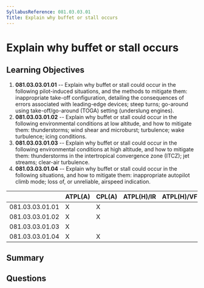 ```yaml
---
SyllabusReference: 081.03.03.01
Title: Explain why buffet or stall occurs
---
```


# Explain why buffet or stall occurs

## Learning Objectives

1.  **081.03.03.01.01** -- Explain why buffet or stall could occur in the
    following pilot-induced situations, and the methods to mitigate them:
    inappropriate take-off configuration, detailing the consequences of errors
    associated with leading-edge devices; steep turns; go-around using
    take-off/go-around (TOGA) setting (underslung engines).
2.  **081.03.03.01.02** -- Explain why buffet or stall could occur in the
    following environmental conditions at low altitude, and how to mitigate them:
    thunderstorms; wind shear and microburst; turbulence; wake turbulence; icing
    conditions.
3.  **081.03.03.01.03** -- Explain why buffet or stall could occur in the
    following environmental conditions at high altitude, and how to mitigate
    them: thunderstorms in the intertropical convergence zone (ITCZ); jet
    streams; clear-air turbulence.
4.  **081.03.03.01.04** -- Explain why buffet or stall could occur in the
    following situations, and how to mitigate them: inappropriate autopilot climb
    mode; loss of, or unreliable, airspeed indication.

|                 | ATPL(A) | CPL(A) | ATPL(H)/IR | ATPL(H)/VFR | CPL(H) | IR | CBIR(A) |
| --------------- | ------- | ------ | ---------- | ----------- | ------ | -- | ------- |
| 081.03.03.01.01 | X       | X      |            |             |        |    |         |
| 081.03.03.01.02 | X       | X      |            |             |        |    |         |
| 081.03.03.01.03 | X       |        |            |             |        |    |         |
| 081.03.03.01.04 | X       | X      |            |             |        |    |         |

## Summary

## Questions
